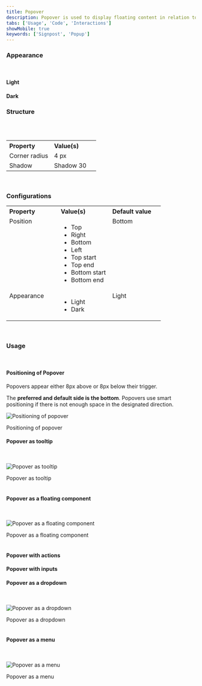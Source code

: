 ```yaml
---
title: Popover
description: Popover is used to display floating content in relation to a trigger, usually a button or link.
tabs: ['Usage', 'Code', 'Interactions']
showMobile: true
keywords: ['Signpost', 'Popup']
---
```


### Appearance

<br/>

#### Light

<Preview name='components-popover-light-popover--light-popover'/> 

#### Dark

<Preview name='components-popover-dark-popover--dark-popover'/> 

### Structure
<br/>
<br/>


<table style="width: 100%">
 <tbody>
   <tr>
     <th style="width:50%; text-align: left;">Property</th>
     <th style="width:50%; text-align: left;">Value(s)</th>
   </tr>
   <tr style="vertical-align: top">
      <td>Corner radius</td>
      <td>4 px</td>
   </tr>
   <tr style="vertical-align: top">
      <td>Shadow</td>
      <td>Shadow 30</td>
   </tr>
 </tbody>
</table>
<br/>

### Configurations
<table style="width: 100%">
  <tbody>
    <tr>
      <th style="width:33%; text-align: left;">Property</th>
      <th style="width:33%; text-align: left;">Value(s)</th>
      <th style="width:33%; text-align: left;">Default value</th>
    </tr>
    <tr style="vertical-align: top">
      <td>Position</td>
      <td>
        <ul>
            <li>Top</li>
            <li>Right</li>
            <li>Bottom</li>
            <li>Left</li>
            <li>Top start</li>
            <li>Top end</li>
            <li>Bottom start</li>
            <li>Bottom end</li>
        </ul>
      </td>
      <td>Bottom</td>
    </tr>
    <tr style="vertical-align: top">
      <td>Appearance</td>
      <td>
          <ul>
              <li>Light</li>
              <li>Dark</li>
          </ul>
      </td>
      <td>Light</td>
    </tr>
  </tbody>
</table>
<br/>

### Usage

<br/>

#### Positioning of Popover

Popovers appear either 8px above or 8px below their trigger.

The **preferred and default side is the bottom**. Popovers use smart positioning if there is not enough space in the designated direction.

![Positioning of popover](./images/popover-1.png)
<Caption> Positioning of popover </Caption>


<br/>

#### Popover as tooltip

<br/>

![Popover as tooltip](./images/popover-2.png)
<Caption> Popover as tooltip </Caption>


<br/>
<br/>

#### Popover as a floating component

<br/>

![Popover as a floating component](./images/popover-3.png)
<Caption> Popover as a floating component </Caption>


<br/>
<br/>

#### Popover with actions

<Preview name='components-popover-popover-with-action--popover-with-action'/> 

#### Popover with inputs

<Preview name='components-popover-popover-with-input--popover-with-input'/>  

#### Popover as a dropdown

<br/>

![Popover as a dropdown](./images/popover-6.png)
<Caption> Popover as a dropdown </Caption>

<br/>
<br/>

#### Popover as a menu

<br/>

![Popover as a menu](./images/popover-7.png)
<Caption> Popover as a menu </Caption>


<br/>
<br/>
